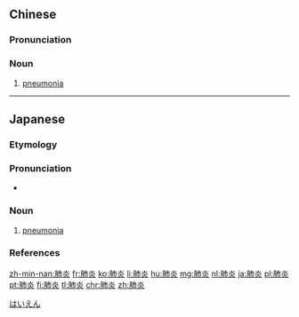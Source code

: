 ==Chinese==
{{zh-forms}}

===Pronunciation===
{{zh-pron
|m=fèiyán
|c=fai3 jim4
|h=pfs=n:fi-yàm/s:hi-yàm
|mn=hì-iām/hùi-iām
|cat=n
}}

===Noun===
{{zh-noun}}

# [[pneumonia]]

{{zh-cat|Diseases|Advanced}}

----

==Japanese==
{{ja-kanjitab|はい|えん|yomi=on}}

===Etymology===
{{suffix|肺|炎|t1=lungs|t2=inflammation|lang=ja|sort=はいえん}}

===Pronunciation===
* {{ja-pron|はいえん|y=o|acc=0|acc_ref=NHK}}

===Noun===
{{ja-noun|はいえん}}

# [[pneumonia]]

===References===
<references/>

[[Category:ja:Diseases|はいえん]]

[[zh-min-nan:肺炎]]
[[fr:肺炎]]
[[ko:肺炎]]
[[li:肺炎]]
[[hu:肺炎]]
[[mg:肺炎]]
[[nl:肺炎]]
[[ja:肺炎]]
[[pl:肺炎]]
[[pt:肺炎]]
[[fi:肺炎]]
[[tl:肺炎]]
[[chr:肺炎]]
[[zh:肺炎]]